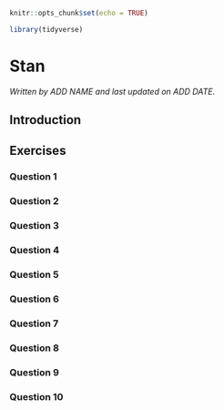 
```r
knitr::opts_chunk$set(echo = TRUE)

library(tidyverse)
```

# Stan

*Written by ADD NAME and last updated on ADD DATE.*

## Introduction

## Exercises

### Question 1

### Question 2

### Question 3

### Question 4

### Question 5

### Question 6

### Question 7

### Question 8

### Question 9

### Question 10
